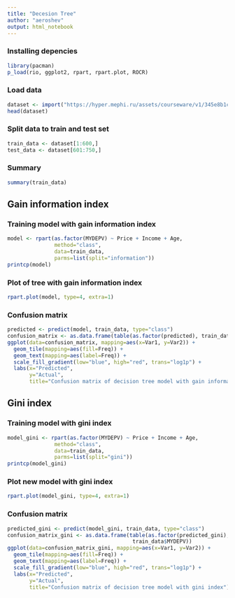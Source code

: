 ```yaml
---
title: "Decesion Tree"
author: "aeroshev"
output: html_notebook
---
```

### Installing depencies
```r
library(pacman)
p_load(rio, ggplot2, rpart, rpart.plot, ROCR)
```

### Load data
```r
dataset <- import("https://hyper.mephi.ru/assets/courseware/v1/345e8b1c6ea11120575066ec4ac58f4a/asset-v1:MEPhIx+CS712DS+2020Fall+type@asset+block/survey.csv")
head(dataset)
```
### Split data to train and test set
```r
train_data <- dataset[1:600,]
test_data <- dataset[601:750,]
```

### Summary
```r
summary(train_data)
```

## Gain information index
### Training model with gain information index
```r
model <- rpart(as.factor(MYDEPV) ~ Price + Income + Age, 
               method="class",
               data=train_data, 
               parms=list(split="information"))
printcp(model)
```

### Plot of tree with gain information index
```r
rpart.plot(model, type=4, extra=1)
```

### Confusion matrix
```r
predicted <- predict(model, train_data, type="class")
confusion_matrix <- as.data.frame(table(as.factor(predicted), train_data$MYDEPV))
ggplot(data=confusion_matrix, mapping=aes(x=Var1, y=Var2)) +
  geom_tile(mapping=aes(fill=Freq)) +
  geom_text(mapping=aes(label=Freq)) +
  scale_fill_gradient(low="blue", high="red", trans="log1p") +
  labs(x="Predicted", 
       y="Actual", 
       title="Confusion matrix of decision tree model with gain information index")
```


## Gini index
### Training model with gini index
```r
model_gini <- rpart(as.factor(MYDEPV) ~ Price + Income + Age, 
               method="class",
               data=train_data, 
               parms=list(split="gini"))
printcp(model_gini)
```

### Plot new model with gini index
```r
rpart.plot(model_gini, type=4, extra=1)
```

### Confusion matrix
```r
predicted_gini <- predict(model_gini, train_data, type="class")
confusion_matrix_gini <- as.data.frame(table(as.factor(predicted_gini), 
                                        train_data$MYDEPV))
ggplot(data=confusion_matrix_gini, mapping=aes(x=Var1, y=Var2)) +
  geom_tile(mapping=aes(fill=Freq)) +
  geom_text(mapping=aes(label=Freq)) +
  scale_fill_gradient(low="blue", high="red", trans="log1p") +
  labs(x="Predicted", 
       y="Actual", 
       title="Confusion matrix of decision tree model with gini index")
```

